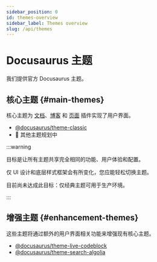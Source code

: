 ```yaml
---
sidebar_position: 0
id: themes-overview
sidebar_label: Themes overview
slug: /api/themes
---
```


# Docusaurus 主题

我们提供官方 Docusaurus 主题。

## 核心主题 {#main-themes}

核心主题为 [文档](../plugins/plugin-content-docs.mdx)、[博客](../plugins/plugin-content-blog.mdx) 和 [页面](../plugins/plugin-content-pages.mdx) 插件实现了用户界面。

- [@docusaurus/theme-classic](./theme-classic.mdx)
- 🚧 其他主题规划中

:::warning

目标是让所有主题共享完全相同的功能、用户体验和配置。

仅 UI 设计和底层样式框架会有所变化，您应能轻松切换主题。

目前尚未达成此目标：仅经典主题可用于生产环境。

:::

## 增强主题 {#enhancement-themes}

这些主题将通过额外的用户界面相关功能来增强现有核心主题。

- [@docusaurus/theme-live-codeblock](./theme-live-codeblock.mdx)
- [@docusaurus/theme-search-algolia](./theme-search-algolia.mdx)